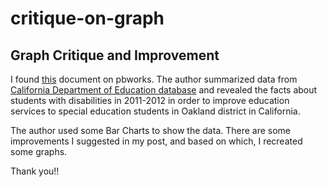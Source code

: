 # critique-on-graph
## Graph Critique and Improvement

I found [this](http://oaklandcac.pbworks.com/w/page/59627544/Facts%20About%20OUSD's%20Students%20with%20Disabilities) document on pbworks. The author summarized data from [California Department of Education database](http://data1.cde.ca.gov/dataquest/dataquest.asp) and revealed the facts about students with disabilities in 2011-2012 in order to improve education services to special education students in Oakland district in California.

The author used some Bar Charts to show the data. There are some improvements I suggested in my post, and based on which, I recreated some graphs.

Thank you!!
